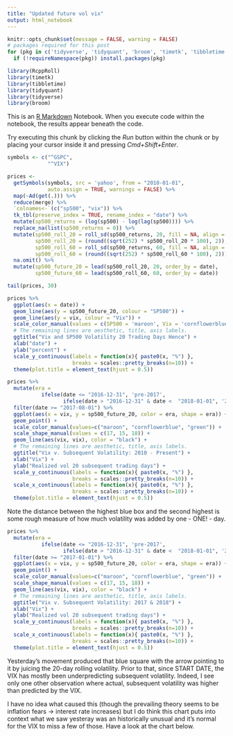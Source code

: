 ```yaml
---
title: "Updated future vol vix"
output: html_notebook
---
```


```r
knitr::opts_chunk$set(message = FALSE, warning = FALSE)
# packages required for this post
for (pkg in c('tidyverse', 'tidyquant', 'broom', 'timetk', 'tibbletime', 'RcppRoll')) 
  if (!requireNamespace(pkg)) install.packages(pkg)

library(RcppRoll)
library(timetk)
library(tibbletime)
library(tidyquant)
library(tidyverse)
library(broom)
```

This is an [R Markdown](http://rmarkdown.rstudio.com) Notebook. When you execute code within the notebook, the results appear beneath the code. 

Try executing this chunk by clicking the *Run* button within the chunk or by placing your cursor inside it and pressing *Cmd+Shift+Enter*. 

```r
symbols <- c("^GSPC",
             "^VIX")

prices <- 
  getSymbols(symbols, src = 'yahoo', from = "2010-01-01", 
             auto.assign = TRUE, warnings = FALSE) %>% 
  map(~Ad(get(.))) %>% 
  reduce(merge) %>%
  `colnames<-`(c("sp500", "vix")) %>% 
  tk_tbl(preserve_index = TRUE, rename_index = "date") %>%
  mutate(sp500_returns = (log(sp500) - log(lag(sp500)))) %>%
  replace_na(list(sp500_returns = 0)) %>%
  mutate(sp500_roll_20 = roll_sd(sp500_returns, 20, fill = NA, align = "right"),
         sp500_roll_20 = (round((sqrt(252) * sp500_roll_20 * 100), 2)),
         sp500_roll_60 = roll_sd(sp500_returns, 60, fill = NA, align = "right"),
         sp500_roll_60 = (round((sqrt(252) * sp500_roll_60 * 100), 2))) %>% 
  na.omit() %>% 
  mutate(sp500_future_20 = lead(sp500_roll_20, 20, order_by = date),
         sp500_future_60 = lead(sp500_roll_60, 60, order_by = date))

tail(prices, 30)
```

```r
prices %>% 
  ggplot(aes(x = date)) + 
  geom_line(aes(y = sp500_future_20, colour = "SP500")) +
  geom_line(aes(y = vix, colour = "Vix")) +
  scale_color_manual(values = c(SP500 = 'maroon', Vix = 'cornflowerblue')) +
  # The remaining lines are aesthetic, title, axis labels.
  ggtitle("Vix and SP500 Volatility 20 Trading Days Hence") +
  xlab("date") +
  ylab("percent") +
  scale_y_continuous(labels = function(x){ paste0(x, "%") }, 
                     breaks = scales::pretty_breaks(n=10)) +
  theme(plot.title = element_text(hjust = 0.5))

```


```r
prices %>% 
  mutate(era = 
           ifelse(date <= "2016-12-31", 'pre-2017',
                  ifelse(date > "2016-12-31" & date <  "2018-01-01", '2017', '2018'))) %>% 
  filter(date >= "2017-08-01") %>% 
  ggplot(aes(x = vix, y = sp500_future_20, color = era, shape = era)) + 
  geom_point() +
  scale_color_manual(values=c("maroon", "cornflowerblue", "green")) +
  scale_shape_manual(values = c(17, 15, 18)) +
  geom_line(aes(vix, vix), color = "black") +
  # The remaining lines are aesthetic, title, axis labels.
  ggtitle("Vix v. Subsequent Volatility: 2010 - Present") +
  xlab("Vix") +
  ylab("Realized vol 20 subsequent trading days") +
  scale_y_continuous(labels = function(x){ paste0(x, "%") }, 
                     breaks = scales::pretty_breaks(n=10)) +
  scale_x_continuous(labels = function(x){ paste0(x, "%") },
                     breaks = scales::pretty_breaks(n=10)) +
  theme(plot.title = element_text(hjust = 0.5))
```
Note the distance between the highest blue box and the second highest is some rough measure of how much volatility was added by one - ONE! - day.

```r
prices %>% 
  mutate(era = 
           ifelse(date <= "2016-12-31", 'pre-2017',
                  ifelse(date > "2016-12-31" & date <  "2018-01-01", '2017', '2018'))) %>% 
  filter(date >= "2017-01-01") %>% 
  ggplot(aes(x = vix, y = sp500_future_20, color = era, shape = era)) + 
  geom_point() +
  scale_color_manual(values=c("maroon", "cornflowerblue", "green")) +
  scale_shape_manual(values = c(17, 15, 18)) +
  geom_line(aes(vix, vix), color = "black") +
  # The remaining lines are aesthetic, title, axis labels.
  ggtitle("Vix v. Subsequent Volatility: 2017 & 2018") +
  xlab("Vix") +
  ylab("Realized vol 20 subsequent trading days") +
  scale_y_continuous(labels = function(x){ paste0(x, "%") }, 
                     breaks = scales::pretty_breaks(n=10)) +
  scale_x_continuous(labels = function(x){ paste0(x, "%") },
                     breaks = scales::pretty_breaks(n=10)) +
  theme(plot.title = element_text(hjust = 0.5))
```

Yesterday's movement produced that blue square with the arrow pointing to it by juicing the 20-day rolling volatility. Prior to that, since START DATE, the VIX has mostly been underpredicting subsequent volatility. Indeed, I see only one other observation where actual, subsequent volatility was higher than predicted by the VIX. 

I have no idea what caused this (though the prevailing theory seems to be inflation fears -> interest rate increases) but I do think this chart puts into context what we saw yesteray was an historically unusual and it's normal for the VIX to miss a few of those. Have a look at the chart below.